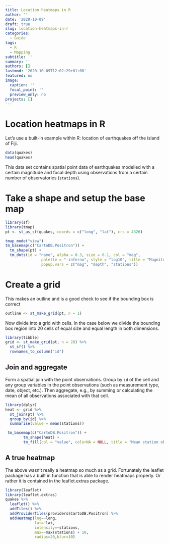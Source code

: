 ```yaml
---
title: Location heatmaps in R
author: ''
date: '2020-10-09'
draft: true
slug: location-heatmaps-in-r
categories:
  - Guide
tags:
  - R
  - Mapping
subtitle: ''
summary: ''
authors: []
lastmod: '2020-10-09T12:02:29+01:00'
featured: no
image:
  caption: ''
  focal_point: ''
  preview_only: no
projects: []
---
```


# Location heatmaps in R

Let's use a built-in example within R: location of earthquakes off the island of Fiji.

```R
data(quakes)
head(quakes)
```

This data set contains spatial point data of earthquakes modelled with a certain magnitude and focal depth using observations from a certain number of observatories (`stations`).


# Take a shape and setup the base map

```r
library(sf)
library(tmap)
pt <- st_as_sf(quakes, coords = c("long", "lat"), crs = 4326)

tmap_mode("view")
tm_basemap(c("CartoDB.Positron")) +
  tm_shape(pt) +
  tm_dots(id = "name", alpha = 0.3, size = 0.1, col = "mag",
                palette = "-inferno", style = "log10", title = "Magnitude",
                popup.vars = c("mag", "depth", "stations"))

```

# Create a grid
This makes an outline and is a good check to see if the bounding box is correct
```r
outline <- st_make_grid(pt, n = 1)
```

Now divide into a grid with cells. In the case below we divide the bounding box region
into 20 cells of equal size and equal length in both dimensions.
```r
library(tibble)
grid <- st_make_grid(pt, n = 20) %>%
  st_sf() %>%
  rownames_to_column("id")
```

## Join and aggregate
Form a spatial join with the point observations. Group by `id` of the cell and any group variables in the point observations (such as measurement type, date, object, etc.). Then aggregate, e.g., by summing or calculating the mean of all observations associated with that cell.

```r
library(dplyr)
heat <- grid %>%
  st_join(pt) %>%
  group_by(id) %>%
  summarise(value = mean(stations))

 tm_basemap(c("CartoDB.Positron")) +
        tm_shape(heat) +
        tm_fill(col = "value", colorNA = NULL, title = "Mean station observations", style = "cont")

```

## A true heatmap
The above wasn't really a heatmap so much as a grid. Fortunately the leaflet package has a built in function that is able to render heatmaps properly. Or rather it is contained in the leaflet.extras package.

```r
library(leaflet)
library(leaflet.extras)
quakes %>%
  leaflet() %>% 
  addTiles() %>% 
  addProviderTiles(providers$CartoDB.Positron) %>% 
  addHeatmap(lng=~long,
             lat=~lat,
             intensity=~stations,
             max=~max(stations) + 10,
             radius=20,blur=10)
```
